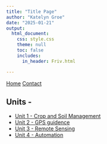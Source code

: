 ```yaml
---
title: "Title Page"
author: "Katelyn Groe"
date: "2025-01-21"
output:
  html_document:
    css: style.css
    theme: null
    toc: false
    includes:
      in_header: Friv.html

---
```


<nav>
  <a href="index.html">Home</a>
  <a href="contact.html">Contact</a>
</nav>


<p style="margin-bottom: 20px;">

## Units -  
- [Unit 1 - Crop and Soil Management](Module1.html)
- [Unit 2 - GPS guidence](Module2.html)
- [Unit 3 - Remote Sensing](Module3.html)
- [Unit 4 - Automation](Module1.html) 






